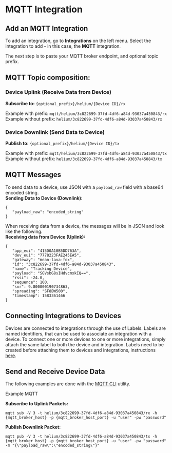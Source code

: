 # MQTT Integration

## Add an MQTT Integration

To add an integration, go to **Integrations** on the left menu. Select the integration to add - in this case, the **MQTT** integration.

The next step is to paste your MQTT broker endpoint, and optional topic prefix.

## MQTT Topic composition:

### Device Uplink (Receive Data from Device)
**Subscribe to:**
`{optional_prefix}/helium/{Device ID}/rx`  

Example with prefix: `mqtt/helium/3c822699-37fd-4df6-a84d-93037a450843/rx`  
Example without prefix: `helium/3c822699-37fd-4df6-a84d-93037a450843/rx` 

### Device Downlink (Send Data to Device) 
**Publish to:** 
`{optional_prefix}/helium/{Device ID}/tx`

Example with prefix: `mqtt/helium/3c822699-37fd-4df6-a84d-93037a450843/tx`  
Example without prefix: `helium/3c822699-37fd-4df6-a84d-93037a450843/tx` 

## MQTT Messages

To send data to a device, use JSON with a `payload_raw` field with a base64 encoded string.  
**Sending Data to Device (Downlink):** 
```
{
   "payload_raw": "encoded_string"
}
```

When receiving data from a device, the messages will be in JSON and look like the following.  
**Receiving data from Device (Uplink):**
```
{
   "app_eui": "415D0A10B5DD763A",
   "dev_eui": "7778223FAE245EA5",
   "gateway": "mean-lava-fox",
   "id": "3c822699-37fd-4df6-a84d-93037a450843",
   "name": "Tracking Device",
   "payload": "SGVsbG8sIHdvcmxkIQ==",
   "rssi": -24.0,
   "sequence": 100,
   "snr": 9.800000190734863,
   "spreading": "SF8BW500",
   "timestamp": 1583361466
}
```

## Connecting Integrations to Devices

Devices are connected to integrations through the use of Labels. Labels are named identifiers, that can be used to associate an integration
with a device. To connect one or more devices to one or more integrations, simply attach the same label to both the device and integration.
Labels need to be created before attaching them to devices and integrations, instructions [here](/console/labels).

## Send and Receive Device Data

The following examples are done with the [MQTT CLI](https://hivemq.github.io/mqtt-cli) utility.

Example MQTT 

**Subscribe to Uplink Packets:**
```
mqtt sub -V 3 -t helium/3c822699-37fd-4df6-a84d-93037a450843/rx -h {mqtt_broker_host} -p {mqtt_broker_host_port} -u "user" -pw "password"
```

**Publish Downlink Packet:**
```
mqtt pub -V 3 -t helium/3c822699-37fd-4df6-a84d-93037a450843/tx -h {mqtt_broker_host} -p {mqtt_broker_host_port} -u "user" -pw "password" -m "{\"payload_raw\":\"encoded_string\"}"
```